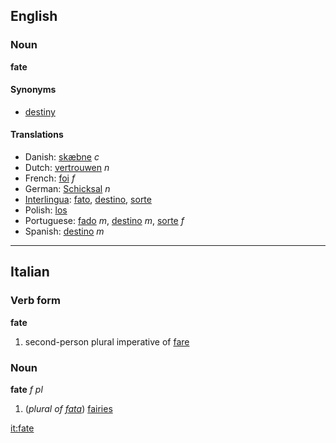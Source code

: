 ==English==
=== Noun ===
'''fate'''

==== Synonyms ====
*[[destiny]]

==== Translations ====
* Danish: [[skæbne]] ''c''
*Dutch: [[vertrouwen]] ''n''
*French: [[foi]] ''f''
*German: [[Schicksal]] ''n''
*[[Interlingua]]: [[fato]], [[destino]], [[sorte]]
*Polish: [[los]]
*Portuguese: [[fado]] ''m'', [[destino]] ''m'', [[sorte]] ''f''
*Spanish: [[destino]] ''m''
----

==Italian==
===Verb form===
'''fate'''

# second-person plural imperative of [[fare#Italian|fare]]

===Noun===
'''fate''' ''f pl''

# (''plural of [[fata]]'') [[fairies]]

[[it:fate]]